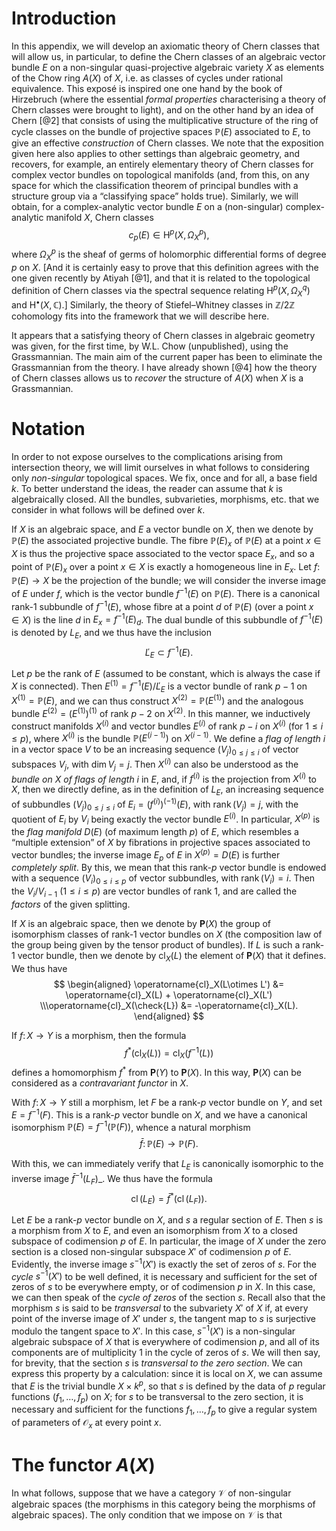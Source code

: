 \providecommand{\HH}{\operatorname{H}}
\providecommand{\rank}{\operatorname{rank}}
\providecommand{\cl}{\operatorname{cl}}
\providecommand{\PP}{\mathbf{P}}

\providecommand{\scr}[1]{{\mathscr{#1}}}
\renewcommand{\cal}[1]{{\mathcal{#1}}}

\renewcommand{\geq}{\geqslant}
\renewcommand{\leq}{\leqslant}

# Introduction {-}

\oldpage{137}

In this appendix, we will develop an axiomatic theory of Chern classes that will allow us, in particular, to define the Chern classes of an algebraic vector bundle $E$ on a non-singular quasi-projective algebraic variety $X$ as elements of the Chow ring $A(X)$ of $X$, i.e. as classes of cycles under rational equivalence.
This exposé is inspired one one hand by the book of Hirzebruch (where the essential _formal properties_ characterising a theory of Chern classes were brought to light), and on the other hand by an idea of Chern [@2] that consists of using the multiplicative structure of the ring of cycle classes on the bundle of projective spaces $\mathbb{P}(E)$ associated to $E$, to give an effective _construction_ of Chern classes.
We note that the exposition given here also applies to other settings than algebraic geometry, and recovers, for example, an entirely elementary theory of Chern classes for complex vector bundles on topological manifolds (and, from this, on any space for which the classification theorem of principal bundles with a structure group via a "classifying space" holds true).
Similarly, we will obtain, for a complex-analytic vector bundle $E$ on a (non-singular) complex-analytic manifold $X$, Chern classes
$$
  c_p(E) \in \HH^p(X,\Omega_X^p),
$$
where $\Omega_X^p$ is the sheaf of germs of holomorphic differential forms of degree $p$ on $X$.
[And it is certainly easy to prove that this definition agrees with the one given recently by Atiyah [@1], and that it is related to the topological definition of Chern classes via the spectral sequence relating $\HH^p(X,\Omega_X^q)$ and $\HH^\bullet(X,\mathbb{C})$.]
Similarly, the theory of Stiefel--Whitney classes in $\mathbb{Z}/2\mathbb{Z}$ cohomology fits into the framework that we will describe here.

\oldpage{138}

It appears that a satisfying theory of Chern classes in algebraic geometry was given, for the first time, by W.L. Chow (unpublished), using the Grassmannian.
The main aim of the current paper has been to eliminate the Grassmannian from the theory.
I have already shown [@4] how the theory of Chern classes allows us to _recover_ the structure of $A(X)$ when $X$ is a Grassmannian.


# Notation {#section-1}

In order to not expose ourselves to the complications arising from intersection theory, we will limit ourselves in what follows to considering only _non-singular_ topological spaces.
We fix, once and for all, a base field $k$.
To better understand the ideas, the reader can assume that $k$ is algebraically closed.
All the bundles, subvarieties, morphisms, etc. that we consider in what follows will be defined over $k$.

If $X$ is an algebraic space, and $E$ a vector bundle on $X$, then we denote by $\mathbb{P}(E)$ the associated projective bundle.
The fibre $\mathbb{P}(E)_x$ of $\mathbb{P}(E)$ at a point $x\in X$ is thus the projective space associated to the vector space $E_x$, and so a point of $\mathbb{P}(E)_x$ over a point $x\in X$ is exactly a homogeneous line in $E_x$.
Let $f\colon\mathbb{P}(E)\to X$ be the projection of the bundle;
we will consider the inverse image of $E$ under $f$, which is the vector bundle $f^{-1}(E)$ on $\mathbb{P}(E)$.
There is a canonical rank-$1$ subbundle of $f^{-1}(E)$, whose fibre at a point $d$ of $\mathbb{P}(E)$ (over a point $x\in X$) is the line $d$ in $E_x=f^{-1}(E)_d$.
The dual bundle of this subbundle of $f^{-1}(E)$ is denoted by $L_E$, and we thus have the inclusion
$$
  \check{L}_E \subset f^{-1}(E).
$$

Let $p$ be the rank of $E$ (assumed to be constant, which is always the case if $X$ is connected).
Then $E^{(1)}=f^{-1}(E)/\check{L}_E$ is a vector bundle of rank $p-1$ on $X^{(1)}=\mathbb{P}(E)$, and we can thus construct $X^{(2)}=\mathbb{P}(E^{(1)})$ and the analogous bundle $E^{(2)}=(E^{(1)})^{(1)}$ of rank $p-2$ on $X^{(2)}$.
In this manner, we inductively construct manifolds $X^{(i)}$ and vector bundles $E^{(i)}$ of rank $p-i$ on $X^{(i)}$ (for $1\leq i\leq p$), where $X^{(i)}$ is the bundle $\mathbb{P}(E^{(i-1)})$ on $X^{(i-1)}$.
We define a _flag of length $i$_ in a vector space $V$ to be an increasing sequence $(V_j)_{0\leq j\leq i}$ of vector subspaces $V_j$, with $\dim V_j=j$.
Then $X^{(i)}$ can also be understood as the _bundle on $X$ of flags of length $i$_ in $E$, and, if $f^{(i)}$ is the projection from $X^{(i)}$ to $X$, then we directly define, as in the definition of $L_E$, an increasing sequence of subbundles $(V_j)_{0\leq j\leq i}$ of $E_i=(f^{(i)})^{(-1)}(E)$, with $\rank(V_j)=j$, with the quotient of $E_i$ by $V_i$ being exactly the vector bundle $E^{(i)}$.
In particular, $X^{(p)}$ is the _flag manifold_ $D(E)$ (of maximum length $p$) of $E$, which resembles a "multiple extension" of $X$ by fibrations in projective spaces associated to vector bundles;
the inverse image $E_p$ of $E$ in $X^{(p)}=D(E)$ is further _completely split_.
By this, we mean that this rank-$p$ vector bundle is endowed with a sequence $(V_i)_{0\leq i\leq p}$ of vector subbundles,
with $\rank(V_i)=i$.
Then the $V_i/V_{i-1}$ ($1\leq i\leq p$) are vector bundles of rank $1$, and are called the _factors_ of the given splitting.

\oldpage{139}

If $X$ is an algebraic space, then we denote by $\PP(X)$ the group of isomorphism classes of rank-$1$ vector bundles on $X$ (the composition law of the group being given by the tensor product of bundles).
If $L$ is such a rank-$1$ vector bundle, then we denote by $\cl_X(L)$ the element of $\PP(X)$ that it defines.
We thus have
$$
  \begin{aligned}
    \cl_X(L\otimes L') &= \cl_X(L) + \cl_X(L')
  \\\cl_X(\check{L}) &= -\cl_X(L).
  \end{aligned}
$$

If $f\colon X\to Y$ is a morphism, then the formula
$$
  f^*(\cl_X(L)) = \cl_X(f^{-1}(L))
$$
defines a homomorphism $f^*$ from $\PP(Y)$ to $\PP(X)$.
In this way, $\PP(X)$ can be considered as a _contravariant functor_ in $X$.

With $f\colon X\to Y$ still a morphism, let $F$ be a rank-$p$ vector bundle on $Y$, and set $E=f^{-1}(F)$.
This is a rank-$p$ vector bundle on $X$, and we have a canonical isomorphism $\mathbb{P}(E)=f^{-1}(\mathbb{P}(F))$, whence a natural morphism
$$
  \bar{f}\colon \mathbb{P}(E) \to \mathbb{P}(F).
$$

With this, we can immediately verify that $L_E$ is canonically isomorphic to the inverse image $\bar{f}^{-1}(L_F)$_.
We thus have the formula
$$
  \cl(L_E) = \bar{f}^*(\cl(L_F)).
$$

Let $E$ be a rank-$p$ vector bundle on $X$, and $s$ a regular section of $E$.
Then $s$ is a morphism from $X$ to $E$, and even an isomorphism from $X$ to a closed subspace of codimension $p$ of $E$.
In particular, the image of $X$ under the zero section is a closed non-singular subspace $X'$ of codimension $p$ of $E$.
Evidently, the inverse image $s^{-1}(X')$ is exactly the set of zeros of $s$.
For the _cycle_ $s^{-1}(X')$ to be well defined, it is necessary and sufficient for the set of zeros of $s$ to be everywhere empty, or of codimension $p$ in $X$.
In this case, we can then speak of the _cycle of zeros_ of the section $s$.
Recall also that the morphism $s$ is said to be _transversal_ to the subvariety $X'$ of $X$ if, at every point of the inverse image of $X'$ under $s$, the tangent map to $s$ is surjective modulo the tangent space to $X'$.
In this case, $s^{-1}(X')$ is a non-singular algebraic subspace of $X$ that is everywhere of codimension $p$, and all of its components are of multiplicity $1$ in the cycle of zeros of $s$.
We will then say, for brevity, that the section $s$ is _transversal to the zero section_.
We can express this property by a calculation:
since it is local on $X$, we can assume that $E$ is the trivial bundle $X\times k^p$, so that $s$ is defined by the data of $p$ regular functions $(f_1,\ldots,f_p)$ on $X$;
for $s$ to be transversal to the zero section, it is necessary and sufficient for the functions $f_1,\ldots,f_p$ to give a regular system of parameters of $\scr{O}_x$ at every point $x$.


# The functor $A(X)$ {#section-2}

\oldpage{140}

In what follows, suppose that we have a category $\cal{V}$ of non-singular algebraic spaces (the morphisms in this category being the morphisms of algebraic spaces).
The only condition that we impose on $\cal{V}$ is that
